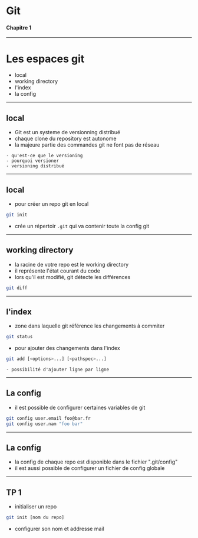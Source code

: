# Git
#### Chapitre 1

---

# Les espaces git

* local
* working directory
* l'index
* la config

---

## local

* Git est un systeme de versionning distribué
* chaque clone du repository est autonome
* la majeure partie des commandes git ne font pas de réseau

```notes
- qu'est-ce que le versioning
- pourquoi versioner
- versioning distribué
```

---

## local

* pour créer un repo git en local

```sh
git init
```

* crée un répertoir `.git` qui va contenir toute la config git

---

## working directory

* la racine de votre repo est le working directory
* il représente l'état courant du code
* lors qu'il est modifié, git détecte les différences

```sh
git diff
```

---

## l'index

* zone dans laquelle git référence les changements à commiter

```sh
git status
```

* pour ajouter des changements dans l'index

```sh
git add [<options>...] [<pathspec>...]
```

```notes
- possibilité d'ajouter ligne par ligne
```

---

## La config

* il est possible de configurer certaines variables de git
```sh
git config user.email foo@bar.fr
git config user.nam "foo bar"
```

---

## La config

* la config de chaque repo est disponible dans le fichier ".git/config"
* il est aussi possible de configurer un fichier de config globale

---

## TP 1

* initialiser un repo
```sh
git init [nom du repo]

```

* configurer son nom et addresse mail
